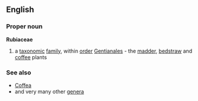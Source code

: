 ==English==

===Proper noun===
{{wikipedia}}
'''Rubiaceae'''
#a [[taxonomic]] [[family]], within [[order]] [[Gentianales]] - the [[madder]], [[bedstraw]] and [[coffee]] plants
===See also===
{{wikispecies}}
*[[Coffea]]
* and very many other [[genera]]